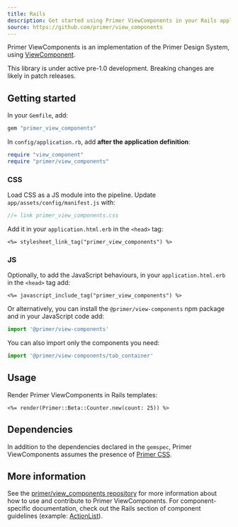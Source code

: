 ```yaml
---
title: Rails
description: Get started using Primer ViewComponents in your Rails application.
source: https://github.com/primer/view_components
---
```


Primer ViewComponents is an implementation of the Primer Design System, using [ViewComponent](https://github.com/github/view_component).

<Note variant="warning">This library is under active pre-1.0 development. Breaking changes are likely in patch releases.</Note>

## Getting started

In your `Gemfile`, add:

```ruby
gem "primer_view_components"
```

In `config/application.rb`, add **after the application definition**:

```ruby
require "view_component"
require "primer/view_components"
```

### CSS

Load CSS as a JS module into the pipeline. Update `app/assets/config/manifest.js` with:

```js
//= link primer_view_components.css
```

Add it in your `application.html.erb` in the `<head>` tag:

```erb
<%= stylesheet_link_tag("primer_view_components") %>
```

### JS

Optionally, to add the JavaScript behaviours, in your `application.html.erb` in the `<head>` tag add:

```erb
<%= javascript_include_tag("primer_view_components") %>
```

Or alternatively, you can install the `@primer/view-components` npm package and in your JavaScript code add:

```js
import '@primer/view-components'
```

You can also import only the components you need:

```js
import '@primer/view-components/tab_container'
```

## Usage

Render Primer ViewComponents in Rails templates:

```erb
<%= render(Primer::Beta::Counter.new(count: 25)) %>
```

## Dependencies

In addition to the dependencies declared in the `gemspec`, Primer ViewComponents assumes the presence of [Primer CSS](https://primer.style/css).

## More information

See the [primer/view_components repository](https://github.com/primer/view_components) for more information about how to use and contribute to Primer ViewComponents. For component-specific documentation, check out the Rails section of component guidelines (example: [ActionList](/components/action-list/rails)).

